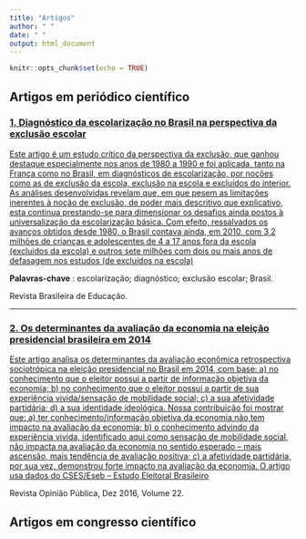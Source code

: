 ```yaml
---
title: "Artigos"
author: " "
date: " "
output: html_document
---
```


```r
knitr::opts_chunk$set(echo = TRUE)
```

## Artigos em periódico científico   
  
    
      

### **[1. Diagnóstico da escolarização no Brasil na perspectiva da exclusão escolar](https://docs.google.com/viewer?url=https://raw.githubusercontent.com/DATAUNIRIO/biblioteca_virtual/main/artigos/1_diagnostico_da_escolarizacao.pdf)**

[Este artigo é um estudo crítico da perspectiva da exclusão, que ganhou destaque especialmente nos anos de 1980 a 1990 e foi aplicada, tanto na França como no Brasil, em diagnósticos de escolarização, por noções como as de exclusão da escola, exclusão na escola e excluídos do interior. As análises desenvolvidas revelam que, em que pesem as limitações inerentes à noção de exclusão, de poder mais descritivo que explicativo, esta continua prestando-se para dimensionar os desafios ainda postos à universalização da escolarização básica. Com efeito, ressalvados os avanços obtidos desde 1980, o Brasil contava ainda, em 2010, com 3,2 milhões de crianças e adolescentes de 4 a 17 anos fora da escola (excluídos da escola) e outros sete milhões com dois ou mais anos de defasagem nos estudos (de excluídos na escola)](https://docs.google.com/viewer?url=https://raw.githubusercontent.com/DATAUNIRIO/biblioteca_virtual/main/artigos/1_diagnostico_da_escolarizacao.pdf)

**Palavras-chave** : escolarização; diagnóstico; exclusão escolar; Brasil. 

Revista Brasileira de Educação.

----------------------------------


### **[2. Os determinantes da avaliação da economia na eleição presidencial brasileira em 2014](https://docs.google.com/viewer?url=https://raw.githubusercontent.com/DATAUNIRIO/biblioteca_virtual/main/artigos/1_diagnostico_da_escolarizacao.pdf)**

[Este artigo analisa os determinantes da avaliação econômica retrospectiva sociotrópica na eleição presidencial no Brasil em 2014, com base: a) no conhecimento que o eleitor possui a partir de informação objetiva da economia; b) no conhecimento que o eleitor possui a partir de sua experiência vivida/sensação de mobilidade social; c) a sua afetividade partidária; d) a sua identidade ideológica. Nossa contribuição foi mostrar que: a) ter conhecimento/informação objetiva da economia não tem impacto na avaliação da economia; b) o conhecimento advindo da experiência vivida, identificado aqui como sensação de mobilidade social, não impacta na avaliação da economia no sentido esperado – mais ascensão, mais tendência de avaliação positiva; c) a afetividade partidária, por sua vez, demonstrou forte impacto na avaliação da economia. O artigo usa dados do CSES/Eseb – Estudo Eleitoral Brasileiro](https://docs.google.com/viewer?url=https://raw.githubusercontent.com/DATAUNIRIO/biblioteca_virtual/main/artigos/1_diagnostico_da_escolarizacao.pdf)

Revista Opinião Pública, Dez 2016, Volume 22.



## Artigos em congresso científico 





